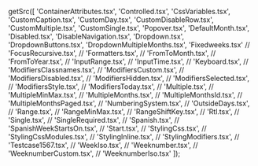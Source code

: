 
  getSrc([
    'ContainerAttributes.tsx',
    'Controlled.tsx',
    'CssVariables.tsx',
    'CustomCaption.tsx',
    'CustomDay.tsx',
    'CustomDisableRow.tsx',
    'CustomMultiple.tsx',
    'CustomSingle.tsx',
    'Popover.tsx',
    'DefaultMonth.tsx',
    'Disabled.tsx',
    'DisableNavigation.tsx',
    'Dropdown.tsx',
    'DropdownButtons.tsx',
    'DropdownMultipleMonths.tsx',
    'Fixedweeks.tsx'
    // 'FocusRecursive.tsx',
    // 'Formatters.tsx',
    // 'FromToMonth.tsx',
    // 'FromToYear.tsx',
    // 'InputRange.tsx',
    // 'InputTime.tsx',
    // 'Keyboard.tsx',
    // 'ModifiersClassnames.tsx',
    // 'ModifiersCustom.tsx',
    // 'ModifiersDisabled.tsx',
    // 'ModifiersHidden.tsx',
    // 'ModifiersSelected.tsx',
    // 'ModifiersStyle.tsx',
    // 'ModifiersToday.tsx',
    // 'Multiple.tsx',
    // 'MultipleMinMax.tsx',
    // 'MultipleMonths.tsx',
    // 'MultipleMonthsId.tsx',
    // 'MultipleMonthsPaged.tsx',
    // 'NumberingSystem.tsx',
    // 'OutsideDays.tsx',
    // 'Range.tsx',
    // 'RangeMinMax.tsx',
    // 'RangeShiftKey.tsx',
    // 'Rtl.tsx',
    // 'Single.tsx',
    // 'SingleRequired.tsx',
    // 'Spanish.tsx',
    // 'SpanishWeekStartsOn.tsx',
    // 'Start.tsx',
    // 'StylingCss.tsx',
    // 'StylingCssModules.tsx',
    // 'StylingInline.tsx',
    // 'StylingModifiers.tsx',
    // 'Testcase1567.tsx',
    // 'WeekIso.tsx',
    // 'Weeknumber.tsx',
    // 'WeeknumberCustom.tsx',
    // 'WeeknumberIso.tsx'
  ]);

<Render />
